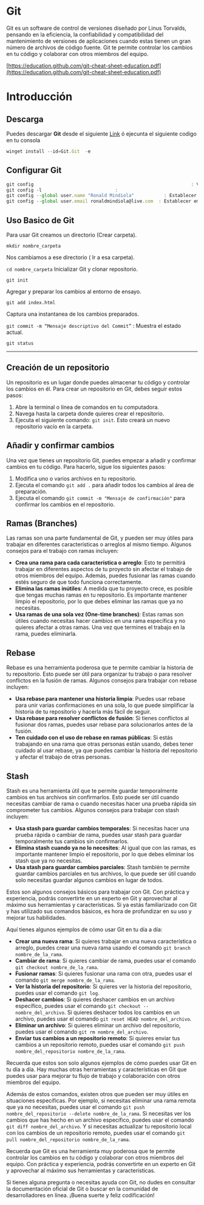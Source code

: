# Git

Git es un software de control de versiones diseñado por Linus Torvalds, pensando en la eficiencia, la confiabilidad y compatibilidad del mantenimiento de versiones de aplicaciones cuando estas tienen un gran número de archivos de código fuente.
Git te permite controlar los cambios en tu código y colaborar con otros miembros del equipo.

[https://education.github.com/git-cheat-sheet-education.pdf](https://education.github.com/git-cheat-sheet-education.pdf)

# Introducción

## Descarga

Puedes descargar **Git** desde el siguiente [Link](https://www.notion.so/Git-ed0e08caa70149bd8f2d05e996bb43a6?pvs=21) ó ejecunta el siguiente codigo en tu consola

```jsx
winget install --id=Git.Git  -e
```

## Configurar Git

```jsx
git config							                                : Ver configuracion
git config -l							:
git config --global user.name "Ronald Mindiola"		      : Establecer nombre de usuario.
git config --global user.email ronaldmindiola@live.com	: Establecer email.
```

## Uso Basico de Git

Para usar Git creamos un directorio (Crear carpeta).

`mkdir nombre_carpeta`

Nos cambiamos a ese directorio ( Ir a esa carpeta).

`cd nombre_carpeta`
Inicializar Git y clonar repositorio.

`git init`

Agregar y preparar los cambios al entorno de ensayo.

`git add index.html`

Captura una instantanea de los cambios preparados.

`git commit -m “Mensaje descriptivo del Commit”` :
Muestra el estado actual.

`git status`

---

## Creación de un repositorio

Un repositorio es un lugar donde puedes almacenar tu código y controlar los cambios en él. Para crear un repositorio en Git, debes seguir estos pasos:

1. Abre la terminal o línea de comandos en tu computadora.
2. Navega hasta la carpeta donde quieres crear el repositorio.
3. Ejecuta el siguiente comando: `git init`. Esto creará un nuevo repositorio vacío en la carpeta.

## Añadir y confirmar cambios

Una vez que tienes un repositorio Git, puedes empezar a añadir y confirmar cambios en tu código. Para hacerlo, sigue los siguientes pasos:

1. Modifica uno o varios archivos en tu repositorio.
2. Ejecuta el comando `git add .` para añadir todos los cambios al área de preparación.
3. Ejecuta el comando `git commit -m "Mensaje de confirmación"` para confirmar los cambios en el repositorio.

## Ramas (Branches)

Las ramas son una parte fundamental de Git, y pueden ser muy útiles para trabajar en diferentes características o arreglos al mismo tiempo. Algunos consejos para el trabajo con ramas incluyen:

- **Crea una rama para cada característica o arreglo**: Esto te permitirá trabajar en diferentes aspectos de tu proyecto sin afectar el trabajo de otros miembros del equipo. Además, puedes fusionar las ramas cuando estés seguro de que todo funciona correctamente.
- **Elimina las ramas inútiles**: A medida que tu proyecto crece, es posible que tengas muchas ramas en tu repositorio. Es importante mantener limpio el repositorio, por lo que debes eliminar las ramas que ya no necesitas.
- **Usa ramas de una sola vez (One-time branches)**: Estas ramas son útiles cuando necesitas hacer cambios en una rama específica y no quieres afectar a otras ramas. Una vez que termines el trabajo en la rama, puedes eliminarla.

## Rebase

Rebase es una herramienta poderosa que te permite cambiar la historia de tu repositorio. Esto puede ser útil para organizar tu trabajo o para resolver conflictos en la fusión de ramas. Algunos consejos para trabajar con rebase incluyen:

- **Usa rebase para mantener una historia limpia**: Puedes usar rebase para unir varias confirmaciones en una sola, lo que puede simplificar la historia de tu repositorio y hacerla más fácil de seguir.
- **Usa rebase para resolver conflictos de fusión**: Si tienes conflictos al fusionar dos ramas, puedes usar rebase para solucionarlos antes de la fusión.
- **Ten cuidado con el uso de rebase en ramas públicas**: Si estás trabajando en una rama que otras personas están usando, debes tener cuidado al usar rebase, ya que puedes cambiar la historia del repositorio y afectar el trabajo de otras personas.

## Stash

Stash es una herramienta útil que te permite guardar temporalmente cambios en tus archivos sin confirmarlos. Esto puede ser útil cuando necesitas cambiar de rama o cuando necesitas hacer una prueba rápida sin comprometer tus cambios. Algunos consejos para trabajar con stash incluyen:

- **Usa stash para guardar cambios temporales**: Si necesitas hacer una prueba rápida o cambiar de rama, puedes usar stash para guardar temporalmente tus cambios sin confirmarlos.
- **Elimina stash cuando ya no lo necesites**: Al igual que con las ramas, es importante mantener limpio el repositorio, por lo que debes eliminar los stash que ya no necesitas.
- **Usa stash para guardar cambios parciales**: Stash también te permite guardar cambios parciales en tus archivos, lo que puede ser útil cuando solo necesitas guardar algunos cambios en lugar de todos.

Estos son algunos consejos básicos para trabajar con Git. Con práctica y experiencia, podrás convertirte en un experto en Git y aprovechar al máximo sus herramientas y características. Si ya estás familiarizado con Git y has utilizado sus comandos básicos, es hora de profundizar en su uso y mejorar tus habilidades.

Aquí tienes algunos ejemplos de cómo usar Git en tu día a día:

- **Crear una nueva rama**: Si quieres trabajar en una nueva característica o arreglo, puedes crear una nueva rama usando el comando `git branch nombre_de_la_rama`.
- **Cambiar de rama**: Si quieres cambiar de rama, puedes usar el comando `git checkout nombre_de_la_rama`.
- **Fusionar ramas**: Si quieres fusionar una rama con otra, puedes usar el comando `git merge nombre_de_la_rama`.
- **Ver la historia del repositorio**: Si quieres ver la historia del repositorio, puedes usar el comando `git log`.
- **Deshacer cambios**: Si quieres deshacer cambios en un archivo específico, puedes usar el comando `git checkout -- nombre_del_archivo`. Si quieres deshacer todos los cambios en un archivo, puedes usar el comando `git reset HEAD nombre_del_archivo`.
- **Eliminar un archivo**: Si quieres eliminar un archivo del repositorio, puedes usar el comando `git rm nombre_del_archivo`.
- **Enviar tus cambios a un repositorio remoto**: Si quieres enviar tus cambios a un repositorio remoto, puedes usar el comando `git push nombre_del_repositorio nombre_de_la_rama`.

Recuerda que estos son solo algunos ejemplos de cómo puedes usar Git en tu día a día. Hay muchas otras herramientas y características en Git que puedes usar para mejorar tu flujo de trabajo y colaboración con otros miembros del equipo.

Además de estos comandos, existen otros que pueden ser muy útiles en situaciones específicas. Por ejemplo, si necesitas eliminar una rama remota que ya no necesitas, puedes usar el comando `git push nombre_del_repositorio --delete nombre_de_la_rama`. Si necesitas ver los cambios que has hecho en un archivo específico, puedes usar el comando `git diff nombre_del_archivo`. Y si necesitas actualizar tu repositorio local con los cambios de un repositorio remoto, puedes usar el comando `git pull nombre_del_repositorio nombre_de_la_rama`.

Recuerda que Git es una herramienta muy poderosa que te permite controlar los cambios en tu código y colaborar con otros miembros del equipo. Con práctica y experiencia, podrás convertirte en un experto en Git y aprovechar al máximo sus herramientas y características.

Si tienes alguna pregunta o necesitas ayuda con Git, no dudes en consultar la documentación oficial de Git o buscar en la comunidad de desarrolladores en línea. ¡Buena suerte y feliz codificación!

